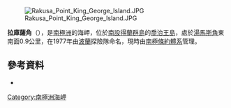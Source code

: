 {{coord|62|10|S|58|28|W|display=title}}

[[Image:Rakusa_Point_King_George_Island.JPG|thumb]]

'''拉庫薩角'''（{{lang-pl|Przylądek Rakusy}}），是[[南極洲|南極洲]]的海岬，位於[[南設得蘭群島|南設得蘭群島]]的[[喬治王島|喬治王島]]，處於[[湯馬斯角|湯馬斯角]]東南面0.9公里，在1977年由[[波蘭|波蘭]]探險隊命名，現時由[[南極條約體系|南極條約體系]]管理。

==參考資料==
*{{usgs-gazetteer}}

{{Antarctica-geo-stub}}
[[Category:南極洲海岬|Category:南極洲海岬]]